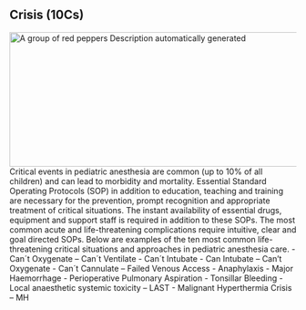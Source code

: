 ## Crisis (10Cs)
![A group of red peppers Description automatically generated](media/image6.png){width="5.508333333333334in" height="2.4555555555555557in"}
Critical events in pediatric anesthesia are common (up to 10% of all children) and can lead to morbidity and mortality.
Essential Standard Operating Protocols (SOP) in addition to education, teaching and training are necessary for the prevention, prompt recognition and appropriate treatment of critical situations.
The instant availability of essential drugs, equipment and support staff is required in addition to these SOPs. The most common acute and life-threatening complications require intuitive, clear and goal directed SOPs.
Below are examples of the ten most common life-threatening critical situations and approaches in pediatric anesthesia care.
-   Can´t Oxygenate -- Can´t Ventilate
-   Can´t Intubate
-   Can Intubate -- Can't Oxygenate
-   Can´t Cannulate -- Failed Venous Access
-   Anaphylaxis
-   Major Haemorrhage
-   Perioperative Pulmonary Aspiration
-   Tonsillar Bleeding
-   Local anaesthetic systemic toxicity -- LAST
-   Malignant Hyperthermia Crisis -- MH

